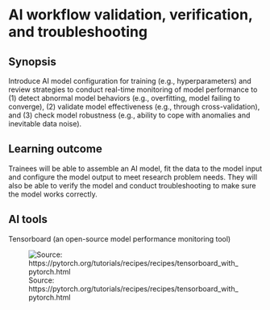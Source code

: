 # AI workflow validation, verification, and troubleshooting

## Synopsis
Introduce AI model configuration for training (e.g., hyperparameters) and review strategies to conduct real-time monitoring of model performance to (1) detect abnormal model behaviors (e.g., overfitting, model failing to converge), (2) validate model effectiveness (e.g., through cross-validation), and (3) check model robustness (e.g., ability to cope with anomalies and inevitable data noise).

## Learning outcome
Trainees will be able to assemble an AI model, fit the data to the model input and configure the model output to meet research problem needs. They will also be able to verify the model and conduct troubleshooting to make sure the model works correctly.

## AI tools 
Tensorboard (an open-source model performance monitoring tool)

![Source: https://pytorch.org/tutorials/recipes/recipes/tensorboard_with_pytorch.html](/images/topic-3/tensorboard_dev.png)